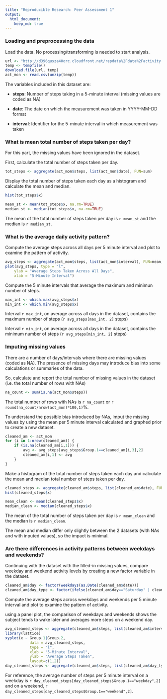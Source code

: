 ```yaml
---
title: "Reproducible Research: Peer Assessment 1"
output: 
  html_document:
    keep_md: true
---
```


  
### Loading and preprocessing the data  

Load the data. No processing/transforming is needed to start analysis.

```r
url <- "http://d396qusza40orc.cloudfront.net/repdata%2Fdata%2Factivity.zip"
temp <- tempfile()
download.file(url, temp)
act_mon <- read.csv(unzip(temp))
```

The variables included in this dataset are:

- **steps**: Number of steps taking in a 5-minute interval (missing values are coded as NA)

- **date**: The date on which the measurement was taken in YYYY-MM-DD format

- **interval**: Identifier for the 5-minute interval in which measurement was taken

### What is mean total number of steps taken per day?  

For this part, the missing values have been ignored in the dataset.

First, calculate the total number of steps taken per day.

```r
tot_steps <- aggregate(act_mon$steps, list(act_mon$date), FUN=sum)
```

Display the total number of steps taken each day as a histogram and calculate the mean and median.

```r
hist(tot_steps$x)

mean_st <- mean(tot_steps$x, na.rm=TRUE)
median_st <- median(tot_steps$x, na.rm=TRUE)
```

The mean of the total number of steps taken per day is `r mean_st` and the median is `r median_st`.

### What is the average daily activity pattern?  

Compute the average steps across all days per 5 minute interval and plot to examine the pattern of activity.

```r
avg_steps <- aggregate(act_mon$steps, list(act_mon$interval), FUN=mean, na.rm=TRUE)
plot(avg_steps, type = "l",
    ylab = "Average Steps Taken Across All Days",
    xlab = "5-Minute Interval")
```

Compute the 5 minute intervals that average the maximum and minimun number of steps.

```r
max_int <- which.max(avg_steps$x)
min_int <- which.min(avg_steps$x)
```

Interval `r max_int`, on average across all days in the dataset, contains the maximum number of steps (`r avg_steps[max_int, 2]` steps)

Interval `r min_int`, on average across all days in the dataset, contains the minimum number of steps (`r avg_steps[min_int, 2]` steps)

### Imputing missing values

There are a number of days/intervals where there are missing values (coded as NA). The presence of missing days may introduce bias into some calculations or summaries of the data.

So, calculate and report the total number of missing values in the dataset (i.e. the total number of rows with NAs)

```r
na_count <- sum(is.na(act_mon$steps))
```

The total number of rows with NAs is `r na_count` or `r round(na_count/nrow(act_mon)*100,1)`%.

To understand the possible bias introduced by NAs, imput the missing values by using the mean per 5 minute interval calculated and graphed prior to create a new dataset.

```r
cleaned_am <- act_mon
for (i in 1:nrow(cleaned_am)) {
    if (is.na(cleaned_am[i,1])) {
        avg <- avg_steps[avg_steps$Group.1==cleaned_am[i,3],2]
        cleaned_am[i,1] <- avg
    }
}
```

Make a histogram of the total number of steps taken each day and calculate the mean and median total number of steps taken per day. 

```r
cleaned_steps <- aggregate(cleaned_am$steps, list(cleaned_am$date), FUN=sum)
hist(cleaned_steps$x)

mean_clean <- mean(cleaned_steps$x)
median_clean <- median(cleaned_steps$x)
```

The mean of the total number of steps taken per day is `r mean_clean` and the median is `r median_clean`.

The mean and median differ only slightly between the 2 datasets (with NAs and with inputed values), so the impact is minimal. 

### Are there differences in activity patterns between weekdays and weekends?

Continuing with the dataset with the filled-in missing values, compare weekday and weekend activity levels by creating a new factor variable in the dataset.

```r
cleaned_am$day <- factor(weekdays(as.Date(cleaned_am$date)))
cleaned_am$day_type <- factor(ifelse(cleaned_am$day=="Saturday" | cleaned_am$day=="Sunday", "weekend", "weekday"))
```

Compute the average steps across weekdays and weekends per 5 minute interval and plot to examine the pattern of activity.

using a panel plot, the comparison of weekdays and weekends shows the subject tends to wake later and averages more steps on a weekend day.

```r
avg_cleaned_steps <- aggregate(cleaned_am$steps, list(cleaned_am$interval, cleaned_am$day_type), FUN=mean)
library(lattice)
xyplot(x ~ Group.1|Group.2, 
           data = avg_cleaned_steps,
           type = "l",
           xlab = "5-Minute Interval",
           ylab = "Average Steps Taken",
           layout=c(1,2))
day_cleaned_steps <- aggregate(cleaned_am$steps, list(cleaned_am$day_type), FUN=mean)
```

For reference, the average number of steps per 5 minute interval on a weekday is `r day_cleaned_steps[day_cleaned_steps$Group.1=="weekday",2]` and on a weekend, `r day_cleaned_steps[day_cleaned_steps$Group.1=="weekend",2]`.